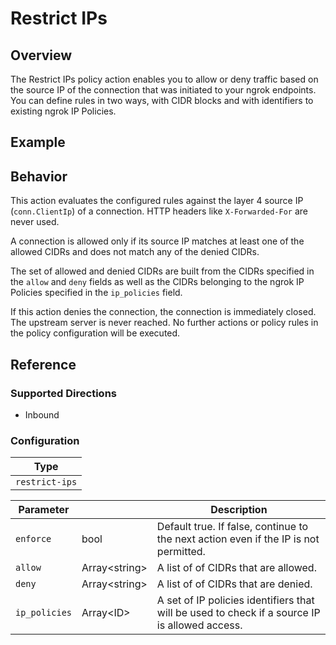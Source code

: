 
# Restrict IPs

## Overview

The Restrict IPs policy action enables you to allow or deny traffic based on the source IP
of the connection that was initiated to your ngrok endpoints. You can define rules in two ways, with CIDR blocks and with identifiers to existing ngrok IP Policies.

## Example

<ExampleTCP />

## Behavior

This action evaluates the configured rules against the layer 4 source IP (`conn.ClientIp`) of a connection. HTTP headers like `X-Forwarded-For` are never used.

A connection is allowed only if its source IP matches at least one of the allowed CIDRs and does not match any of the denied CIDRs.

The set of allowed and denied CIDRs are built from the CIDRs specified in the `allow` and `deny` fields as well as the CIDRs belonging to the ngrok IP Policies specified in the `ip_policies` field.

If this action denies the connection, the connection is immediately closed. The upstream server is never reached. No further actions or policy rules in the policy configuration will be executed.

## Reference

### Supported Directions

- Inbound

### Configuration

| Type           |
| -------------- |
| `restrict-ips` |

| Parameter     | &nbsp;              | Description                                                                                   |
| ------------- | ------------------- | --------------------------------------------------------------------------------------------- |
| `enforce`     | bool                | Default true. If false, continue to the next action even if the IP is not permitted.          |
| `allow`       | Array&lt;string&gt; | A list of of CIDRs that are allowed.                                                          |
| `deny`        | Array&lt;string&gt; | A list of of CIDRs that are denied.                                                           |
| `ip_policies` | Array&lt;ID&gt; | A set of IP policies identifiers that will be used to check if a source IP is allowed access. |
